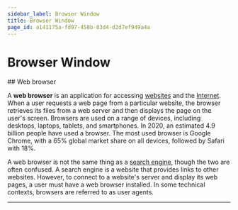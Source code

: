 ```yaml
---
sidebar_label: Browser Window
title: Browser Window
page_id: a141175a-fd97-458b-83d4-d2d7ef949a4a
---
```



# Browser Window

<BrowserWindow url="https://en.wikipedia.org/wiki/Web_browser">
  ## Web browser

A **web browser** is an application for accessing [websites](https://en.wikipedia.org/wiki/Website) and the [Internet](https://en.wikipedia.org/wiki/Internet). When a user requests a web page from a particular website, the browser retrieves its files from a web server and then displays the page on the user's screen. Browsers are used on a range of devices, including desktops, laptops, tablets, and smartphones. In 2020, an estimated 4.9 billion people have used a browser. The most used browser is Google Chrome, with a 65% global market share on all devices, followed by Safari with 18%.

A web browser is not the same thing as a [search engine](https://en.wikipedia.org/wiki/Search_engine), though the two are often confused. A search engine is a website that provides links to other websites. However, to connect to a website's server and display its web pages, a user must have a web browser installed. In some technical contexts, browsers are referred to as user agents.

</BrowserWindow>

---
